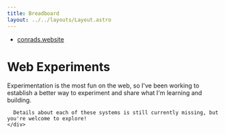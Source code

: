 ```yaml
---
title: Breadboard
layout: ../../layouts/Layout.astro
---
```



<main class="flex h-[80vh]">
  <div class="lg:m-auto lg:w-1/3 w-full m-4">
    <ul class="navigation py-2">
      <li>
        <a href="/">conrads.website</a>
      </li>
    </ul>
    <h1 class="py-6 text-5xl tracking-tight leading-tight drop-shadow-xl">
      Web Experiments
    </h1>
    <div class="py-2 prose-2xl">
      Experimentation is the most fun on the web,
      so I've been working to establish a better way to experiment and share what I'm learning and building.

      Details about each of these systems is still currently missing, but you're welcome to explore!
    </div>
  </div>

</main>

<List />
